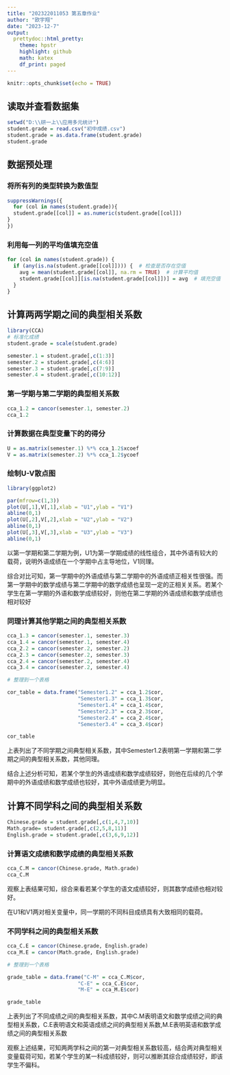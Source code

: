 ---
title: "202322011053 第五章作业"
author: "欧宇翔"
date: "2023-12-7"
output: 
  prettydoc::html_pretty:
    theme: hpstr
    highlight: github
    math: katex
    df_print: paged
---

```{r setup, include=FALSE}
knitr::opts_chunk$set(echo = TRUE)
```

## 读取并查看数据集


```{r cars}
setwd("D:\\研一上\\应用多元统计")
student.grade = read.csv("初中成绩.csv")
student.grade = as.data.frame(student.grade)
student.grade
```

## 数据预处理

### 将所有列的类型转换为数值型

```{r pressure, echo=TRUE}
suppressWarnings({
  for (col in names(student.grade)){
  student.grade[[col]] = as.numeric(student.grade[[col]])
}
})
```

### 利用每一列的平均值填充空值

```{r}
for (col in names(student.grade)) {
  if (any(is.na(student.grade[[col]]))) {  # 检查是否存在空值
    avg = mean(student.grade[[col]], na.rm = TRUE)  # 计算平均值
    student.grade[[col]][is.na(student.grade[[col]])] = avg  # 填充空值
  }
}

```

## 计算两两学期之间的典型相关系数

```{r}
library(CCA)
# 标准化成绩
student.grade = scale(student.grade)

semester.1 = student.grade[,c(1:3)]
semester.2 = student.grade[,c(4:6)]
semester.3 = student.grade[,c(7:9)]
semester.4 = student.grade[,c(10:12)]
```

### 第一学期与第二学期的典型相关系数

```{r}
cca_1.2 = cancor(semester.1, semester.2)
cca_1.2
```

### 计算数据在典型变量下的的得分

```{r}
U = as.matrix(semester.1) %*% cca_1.2$xcoef
V = as.matrix(semester.2) %*% cca_1.2$ycoef

```

### 绘制U-V散点图

```{r}
library(ggplot2)

par(mfrow=c(1,3))
plot(U[,1],V[,1],xlab = "U1",ylab = "V1")
abline(0,1)
plot(U[,2],V[,2],xlab = "U2",ylab = "V2")
abline(0,1)
plot(U[,3],V[,3],xlab = "U3",ylab = "V3")
abline(0,1)
```

以第一学期和第二学期为例，U1为第一学期成绩的线性组合，其中外语有较大的载荷，说明外语成绩在一个学期中占主导地位，V1同理。

综合对比可知，第一学期中的外语成绩与第二学期中的外语成绩正相关性很强。而第一学期中的数学成绩与第二学期中的数学成绩也呈现一定的正相关关系。若某个学生在第一学期的外语和数学成绩较好，则他在第二学期的外语成绩和数学成绩也相对较好

### 同理计算其他学期之间的典型相关系数

```{r}
cca_1.3 = cancor(semester.1, semester.3)
cca_1.4 = cancor(semester.1, semester.4)
cca_2.2 = cancor(semester.2, semester.2)
cca_2.3 = cancor(semester.2, semester.3)
cca_2.4 = cancor(semester.2, semester.4)
cca_3.4 = cancor(semester.2, semester.4)

# 整理到一个表格

cor_table = data.frame("Semester1.2" = cca_1.2$cor,
                       "Semester1.3" = cca_1.3$cor,
                       "Semester1.4" = cca_1.4$cor,
                       "Semester2.3" = cca_2.3$cor,
                       "Semester2.4" = cca_2.4$cor,
                       "Semester3.4" = cca_3.4$cor)

cor_table
```

上表列出了不同学期之间典型相关系数，其中Semester1.2表明第一学期和第二学期之间的典型相关系数，其他同理。

结合上述分析可知，若某个学生的外语成绩和数学成绩较好，则他在后续的几个学期中的外语成绩和数学成绩也较好，其中外语成绩更为明显。

## 计算不同学科之间的典型相关系数

```{r}
Chinese.grade = student.grade[,c(1,4,7,10)]
Math.grade= student.grade[,c(2,5,8,11)]
English.grade = student.grade[,c(3,6,9,12)]
```

### 计算语文成绩和数学成绩的典型相关系数

```{r}
cca_C.M = cancor(Chinese.grade, Math.grade)
cca_C.M 
```

观察上表结果可知，综合来看若某个学生的语文成绩较好，则其数学成绩也相对较好。

在U1和V1两对相关变量中，同一学期的不同科目成绩具有大致相同的载荷。

### 不同学科之间的典型相关系数

```{r}
cca_C.E = cancor(Chinese.grade, English.grade)
cca_M.E = cancor(Math.grade, English.grade)

# 整理到一个表格

grade_table = data.frame("C-M" = cca_C.M$cor,
                       "C-E" = cca_C.E$cor,
                       "M-E" = cca_M.E$cor)

grade_table
```

上表列出了不同成绩之间的典型相关系数，其中C.M表明语文和数学成绩之间的典型相关系数，C.E表明语文和英语成绩之间的典型相关系数,M.E表明英语和数学成绩之间的典型相关系数

观察上述结果，可知两两学科之间的第一对典型相关系数较高，结合两对典型相关变量载荷可知，若某个学生的某一科成绩较好，则可以推断其综合成绩较好，即该学生不偏科。